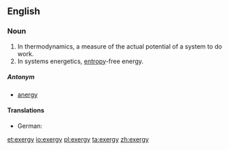 ==English==

===Noun===
{{wikipedia}}
{{en-noun|~|exergies}}

# In thermodynamics, a measure of the actual potential of a system to do work.
# In systems energetics, [[entropy]]-free energy.
=====Antonym=====
* [[anergy]]
====Translations====
{{trans-top|measure of the actual potential of a system to do work}}
* German: {{t|de|Exergie|f}}
{{trans-mid}}
{{trans-bottom}}

{{trans-top|entropy-free energy}}
{{trans-mid}}
{{trans-bottom}}

[[et:exergy]]
[[io:exergy]]
[[pl:exergy]]
[[ta:exergy]]
[[zh:exergy]]